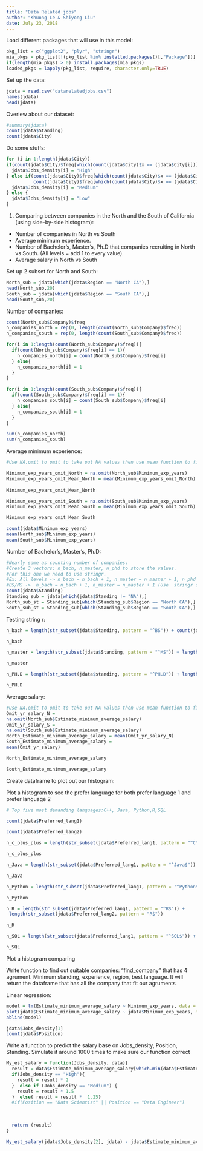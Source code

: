 ```yaml
---
title: "Data Related jobs"
author: "Khuong Le & Shiyong Liu"
date: July 23, 2018
---
```


Load different packages that will use in this model:

```r
pkg_list = c("ggplot2", "plyr", "stringr")
mia_pkgs = pkg_list[!(pkg_list %in% installed.packages()[,"Package"])]
if(length(mia_pkgs) > 0) install.packages(mia_pkgs)
loaded_pkgs = lapply(pkg_list, require, character.only=TRUE)
```

Set up the data:

```r
jdata = read.csv("datarelatedjobs.csv")
names(jdata)
head(jdata)
```

Overiew about our dataset:

```r
#summary(jdata)
count(jdata$Standing)
count(jdata$City)
```

Do some stuffs:

```r
for (i in 1:length(jdata$City))
if(count(jdata$City)$freq[which(count(jdata$City)$x == (jdata$City[i]))] > 25){ 
  jdata$Jobs_density[i] = "High"
} else if(count(jdata$City)$freq[which(count(jdata$City)$x == (jdata$City[i]))] < 25 &&
          count(jdata$City)$freq[which(count(jdata$City)$x == (jdata$City[i]))] > 10){
  jdata$Jobs_density[i] = "Medium"
} else {
  jdata$Jobs_density[i] = "Low"
}

```

1. Comparing between companies in the North and the South of California (using side-by-side histogram):

- Number of companies in North vs South
- Average minimum experience. 
- Number of Bachelor's, Master's, Ph.D that companies recruiting in North vs South. (All levels = add 1 to every value)
- Average salary in North vs South

Set up 2 subset for North and South:

```r
North_sub = jdata[which(jdata$Region == "North CA"),]
head(North_sub,20)
South_sub = jdata[which(jdata$Region == "South CA"),]
head(South_sub,20)
```


Number of companies:

```r
count(North_sub$Company)$freq
n_companies_north = rep(0, length(count(North_sub$Company)$freq))
n_companies_south = rep(0, length(count(South_sub$Company)$freq))

for(i in 1:length(count(North_sub$Company)$freq)){
  if(count(North_sub$Company)$freq[i] == 1){
    n_companies_north[i] = count(North_sub$Company)$freq[i] 
  } else{
    n_companies_north[i] = 1
  }
}

for(i in 1:length(count(South_sub$Company)$freq)){
  if(count(South_sub$Company)$freq[i] == 1){
    n_companies_south[i] = count(South_sub$Company)$freq[i] 
  } else{
    n_companies_south[i] = 1
  }
}

sum(n_companies_north)
sum(n_companies_south)
```

Average minimum experience:

```r
#Use NA.omit to omit to take out NA values then use mean function to find average

Minimum_exp_years_omit_North = na.omit(North_sub$Minimum_exp_years)
Minimum_exp_years_omit_Mean_North = mean(Minimum_exp_years_omit_North)
 
Minimum_exp_years_omit_Mean_North

Minimum_exp_years_omit_South = na.omit(South_sub$Minimum_exp_years)
Minimum_exp_years_omit_Mean_South = mean(Minimum_exp_years_omit_South)

Minimum_exp_years_omit_Mean_South

count(jdata$Minimum_exp_years)
mean(North_sub$Minimum_exp_years)
mean(South_sub$Minimum_exp_years)
```

Number of Bachelor's, Master's, Ph.D:


```r
#Nearly same as counting number of companies:
#Create 3 vectors: n_bach, n_master, n_phd to store the values.
#For this one we need to use stringr.
#Ex: All levels -> n_bach = n_bach + 1, n_master = n_master + 1, n_phd = n_phd + 1
#BS/MS ->  n_bach = n_bach + 1, n_master = n_master + 1 (Use  stringr so that we can get only BS or only MS)
count(jdata$Standing)
Standing_sub = jdata[which(jdata$Standing != "NA"),]
North_sub_st = Standing_sub[which(Standing_sub$Region == "North CA"),]
South_sub_st = Standing_sub[which(Standing_sub$Region == "South CA"),]
```

Testing string r:

```r

n_bach = length(str_subset(jdata$Standing, pattern = "^BS")) + count(jdata$Standing)$freq[which(count(jdata$Standing) == "All levels")]  

n_bach

n_master = length(str_subset(jdata$Standing, pattern = "^MS")) + length(str_subset(jdata$Standing, pattern = "MS$")) +  count(jdata$Standing)$freq[which(count(jdata$Standing) == "MBA")] + count(jdata$Standing)$freq[which(count(jdata$Standing) == "All levels")] - length(str_subset(jdata$Standing, pattern = "^MS$"))

n_master

n_PH.D = length(str_subset(jdata$standing, pattern = "^PH.D")) + length(str_subset(jdata$Standing, pattern = "PH.D$")) + count(jdata$Standing)$freq[which(count(jdata$Standing) == "All levels")]

n_PH.D
```

Average salary:

```r
#Use NA.omit to omit to take out NA values then use mean function to find average
Omit_yr_salary_N = 
na.omit(North_sub$Estimate_minimum_average_salary)
Omit_yr_salary_S = 
na.omit(South_sub$Estimate_minimum_average_salary)
North_Estimate_minimum_average_salary = mean(Omit_yr_salary_N)
South_Estimate_minimum_average_salary = 
mean(Omit_yr_salary)

North_Estimate_minimum_average_salary

South_Estimate_minimum_average_salary


```

Create dataframe to plot out our histogram:


Plot a histogram to see the prefer language for both prefer language 1 and prefer language 2

```r
# Top five most demanding languages:C++, Java, Python,R,SQL

count(jdata$Preferred_lang1)

count(jdata$Preferred_lang2)

n_c_plus_plus = length(str_subset(jdata$Preferred_lang1, pattern = "^C\\++$")) + length(str_subset(jdata$Preferred_lang2, pattern = "C\\++$"))

n_c_plus_plus

n_Java = length(str_subset(jdata$Preferred_lang1, pattern = "^Java$")) + length(str_subset(jdata$Preferred_lang2, pattern = "^Java$"))

n_Java

n_Python = length(str_subset(jdata$Preferred_lang1, pattern = "^Python$")) + length(str_subset(jdata$Preferred_lang2, pattern = "^Python$"))

n_Python

n_R = length(str_subset(jdata$Preferred_lang1, pattern = "^R$")) + 
 length(str_subset(jdata$Preferred_lang2, pattern = "R$"))

n_R

n_SQL = length(str_subset(jdata$Preferred_lang1, pattern = "^SQL$")) +  length(str_subset(jdata$Preferred_lang1, pattern = "/SQL$")) + length(str_subset(jdata$Preferred_lang2, pattern = "^SQL$"))

n_SQL
```

Plot a histogram comparing 
 
Write function to find out suitable companies: "find_company" that has 4 agrument. Minimum standing, experience, region, best language. It will return the dataframe that has all the company that fit our agruments

Linear regression:

```r
model = lm(Estimate_minimum_average_salary ~ Minimum_exp_years, data = jdata)
plot(jdata$Estimate_minimum_average_salary ~ jdata$Minimum_exp_years, main = "Experience vs Years", xlab = "Years", ylab = "Salary")
abline(model)
```

```r
jdata$Jobs_density[1]
count(jdata$Position)
```

Write a function to predict the salary base on Jobs_density, Position, Standing. Simulate it around 1000 times to make sure our function correct

```r
My_est_salary = function(Jobs_density, data){
  result = data$Estimate_minimum_average_salary[which.min(data$Estimate_minimum_average_salary)]
  if(Jobs_density == "High"){
    result = result * 2
  }  else if (Jobs_density == "Medium") {
    result = result * 1.5
  }  else{ result = result *  1.25}
  #if(Position == "Data Scientist" || Position == "Data Engineer")
  
  
  
  return (result)
}

My_est_salary(jdata$Jobs_density[2], jdata) - jdata$Estimate_minimum_average_salary[2]
```